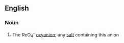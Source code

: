 ==English==

===Noun===
{{wikipedia}}
{{en-noun}}

# {{label|en|inorganic chemistry}} The ReO<sub>4</sub><sup>-</sup> [[oxyanion]]; any [[salt]] containing this anion